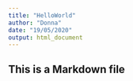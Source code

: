 ```yaml
---
title: "HelloWorld"
author: "Donna"
date: "19/05/2020"
output: html_document
---
```

## This is a Markdown file
